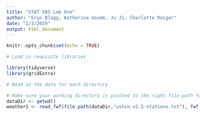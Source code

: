 ```yaml
---
title: "STAT 585 Lab One"
author: "Eryn Blagg, Katherine Goode, Ju Ji, Charlotte Roiger"
date: "2/3/2019"
output: html_document
---
```


```r
knitr::opts_chunk$set(echo = TRUE)
```

```r
# Load in requisite libraries

library(tidyverse)
library(gridExtra)
```

```r
# Read in the data for each directory

# Make sure your working directory is pointed to the right file path for this lab please
dataDir <- getwd()
weather1 <- read_fwf(file.path(dataDir,"ushcn-v2.5-stations.txt"), fwf_cols(country_code = c(1,2), network_code = 3, id_placeholders = c(4,5), coop_id = c(6,11), latitude = c(13,20), longitude = c(22,30), elevation = c(33,37), state = c(39,40), name = c(42,71), comp1 = c(73,78), comp2 = c(80,85), comp3 = c(87,92), utc_offset = c(94,95)))
```

